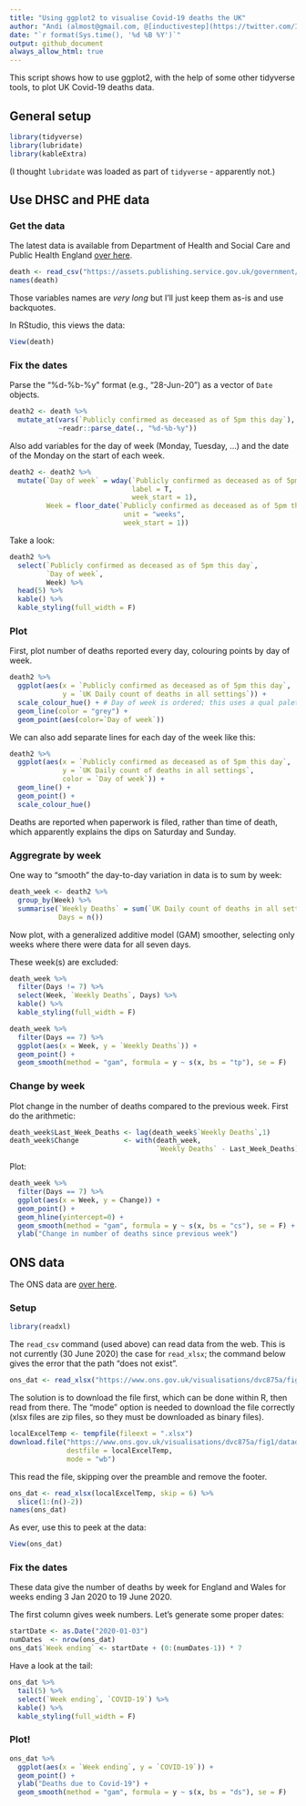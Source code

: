 ```yaml
---
title: "Using ggplot2 to visualise Covid-19 deaths the UK"
author: "Andi (almost@gmail.com, @[inductivestep](https://twitter.com/InductiveStep))"
date: "`r format(Sys.time(), '%d %B %Y')`"
output: github_document
always_allow_html: true
---
```


This script shows how to use ggplot2, with the help of some other tidyverse tools, to plot UK Covid-19 deaths data.

## General setup

```r
library(tidyverse)
library(lubridate)
library(kableExtra)
```

(I thought `lubridate` was loaded as part of `tidyverse` - apparently not.)

## Use DHSC and PHE data

### Get the data

The latest data is available from Department of Health and Social Care and Public Health England [over here](https://www.gov.uk/guidance/coronavirus-covid-19-information-for-the-public).

```r
death <- read_csv("https://assets.publishing.service.gov.uk/government/uploads/system/uploads/attachment_data/file/896264/COVID-19_UK_deaths_time_series_29_June.csv")
names(death)
```
Those variables names are _very long_ but I'll just keep them as-is and use backquotes.

In RStudio, this views the data:

```r
View(death)
```


### Fix the dates

Parse the "%d-%b-%y" format (e.g., "28-Jun-20") as a vector of `Date` objects.

```r
death2 <- death %>%
  mutate_at(vars(`Publicly confirmed as deceased as of 5pm this day`),
            ~readr::parse_date(., "%d-%b-%y"))
```

Also add variables for the day of week (Monday, Tuesday, ...) and the date of the Monday on the start of each week. 

```r
death2 <- death2 %>%
  mutate(`Day of week` = wday(`Publicly confirmed as deceased as of 5pm this day`,
                              label = T,
                              week_start = 1),
         Week = floor_date(`Publicly confirmed as deceased as of 5pm this day`,
                            unit = "weeks",
                            week_start = 1))

```

Take a look:

```r
death2 %>%
  select(`Publicly confirmed as deceased as of 5pm this day`,
         `Day of week`,
         Week) %>%
  head(5) %>%
  kable() %>%
  kable_styling(full_width = F)
```



### Plot

First, plot number of deaths reported every day, colouring points by day of week.

```r
death2 %>%
  ggplot(aes(x = `Publicly confirmed as deceased as of 5pm this day`,
             y = `UK Daily count of deaths in all settings`)) + 
  scale_colour_hue() + # Day of week is ordered; this uses a qual palette
  geom_line(color = "grey") +
  geom_point(aes(color=`Day of week`))
```


We can also add separate lines for each day of the week like this:

```r
death2 %>%
  ggplot(aes(x = `Publicly confirmed as deceased as of 5pm this day`,
             y = `UK Daily count of deaths in all settings`,
             color = `Day of week`)) + 
  geom_line() +
  geom_point() +
  scale_colour_hue() 
```

Deaths are reported when paperwork is filed, rather than time of death, which apparently explains the dips on Saturday and Sunday.



### Aggregrate by week

One way to "smooth" the day-to-day variation in data is to sum by week:

```r
death_week <- death2 %>%
  group_by(Week) %>%
  summarise(`Weekly Deaths` = sum(`UK Daily count of deaths in all settings`),
            Days = n())
```

Now plot, with a generalized additive model (GAM) smoother, selecting only weeks where there were data for all seven days.

These week(s) are excluded:

```r
death_week %>%
  filter(Days != 7) %>%
  select(Week, `Weekly Deaths`, Days) %>%
  kable() %>%
  kable_styling(full_width = F)
```

```r
death_week %>%
  filter(Days == 7) %>%
  ggplot(aes(x = Week, y = `Weekly Deaths`)) +
  geom_point() +
  geom_smooth(method = "gam", formula = y ~ s(x, bs = "tp"), se = F) 
```


### Change by week

Plot change in the number of deaths compared to the previous week. First do the arithmetic:

```r
death_week$Last_Week_Deaths <- lag(death_week$`Weekly Deaths`,1)
death_week$Change           <- with(death_week,
                                    `Weekly Deaths` - Last_Week_Deaths)
```

Plot:

```r
death_week %>%
  filter(Days == 7) %>%
  ggplot(aes(x = Week, y = Change)) +
  geom_point() +
  geom_hline(yintercept=0) +
  geom_smooth(method = "gam", formula = y ~ s(x, bs = "cs"), se = F) +
  ylab("Change in number of deaths since previous week")
```

## ONS data

The ONS data are [over here](https://www.ons.gov.uk/peoplepopulationandcommunity/birthsdeathsandmarriages/deaths/bulletins/deathsregisteredweeklyinenglandandwalesprovisional/previousReleases).

### Setup

```r
library(readxl)
```

The `read_csv` command (used above) can read data from the web. This is not  currently (30 June 2020) the case for `read_xlsx`; the command below gives the error that the path "does not exist".

```r
ons_dat <- read_xlsx("https://www.ons.gov.uk/visualisations/dvc875a/fig1/datadownload.xlsx")
```

The solution is to download the file first, which can be done within R, then read from there. The "mode" option is needed to download the file correctly (xlsx files are zip files, so they must be downloaded as binary files). 

```r
localExcelTemp <- tempfile(fileext = ".xlsx")
download.file("https://www.ons.gov.uk/visualisations/dvc875a/fig1/datadownload.xlsx",
              destfile = localExcelTemp,
              mode = "wb")
```
This read the file, skipping over the preamble and remove the footer.

```r
ons_dat <- read_xlsx(localExcelTemp, skip = 6) %>%
  slice(1:(n()-2))
names(ons_dat)
```

As ever, use this to peek at the data:

```r
View(ons_dat)
```


### Fix the dates

These data give the number of deaths by week for England and Wales for weeks ending 3 Jan 2020 to 19 June 2020.

The first column gives week numbers. Let's generate some proper dates:

```r
startDate <- as.Date("2020-01-03")
numDates  <- nrow(ons_dat)
ons_dat$`Week ending` <- startDate + (0:(numDates-1)) * 7
```

Have a look at the tail:

```r
ons_dat %>%
  tail(5) %>%
  select(`Week ending`, `COVID-19`) %>%
  kable() %>%
  kable_styling(full_width = F)
```




### Plot!

```r
ons_dat %>%
  ggplot(aes(x = `Week ending`, y = `COVID-19`)) +
  geom_point() +
  ylab("Deaths due to Covid-19") +
  geom_smooth(method = "gam", formula = y ~ s(x, bs = "ds"), se = F)  
```

